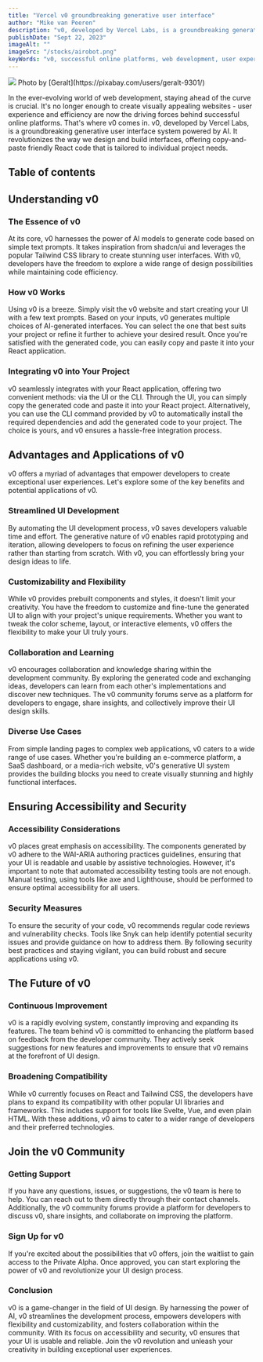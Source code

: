 ```yaml
---
title: "Vercel v0 groundbreaking generative user interface"
author: "Mike van Peeren"
description: "v0, developed by Vercel Labs, is a groundbreaking generative user interface system powered by AI. It revolutionizes the way we design and build interfaces"
publishDate: "Sept 22, 2023"
imageAlt: ""
imageSrc: "/stocks/airobot.png"
keyWords: "v0, successful online platforms, web development, user experience, efficiency"
---
```


<figcaption>
  <img className="mb-0" src="/stocks/airobot.png" />
  Photo by [Geralt](https://pixabay.com/users/geralt-9301/)
</figcaption>

In the ever-evolving world of web development, staying ahead of the curve is crucial. It's no longer enough to create visually appealing websites - user experience and efficiency are now the driving forces behind successful online platforms. That's where v0 comes in. v0, developed by Vercel Labs, is a groundbreaking generative user interface system powered by AI. It revolutionizes the way we design and build interfaces, offering copy-and-paste friendly React code that is tailored to individual project needs.

## Table of contents

## Understanding v0

### The Essence of v0

At its core, v0 harnesses the power of AI models to generate code based on simple text prompts. It takes inspiration from shadcn/ui and leverages the popular Tailwind CSS library to create stunning user interfaces. With v0, developers have the freedom to explore a wide range of design possibilities while maintaining code efficiency.

### How v0 Works

Using v0 is a breeze. Simply visit the v0 website and start creating your UI with a few text prompts. Based on your inputs, v0 generates multiple choices of AI-generated interfaces. You can select the one that best suits your project or refine it further to achieve your desired result. Once you're satisfied with the generated code, you can easily copy and paste it into your React application.

### Integrating v0 into Your Project

v0 seamlessly integrates with your React application, offering two convenient methods: via the UI or the CLI. Through the UI, you can simply copy the generated code and paste it into your React project. Alternatively, you can use the CLI command provided by v0 to automatically install the required dependencies and add the generated code to your project. The choice is yours, and v0 ensures a hassle-free integration process.

## Advantages and Applications of v0

v0 offers a myriad of advantages that empower developers to create exceptional user experiences. Let's explore some of the key benefits and potential applications of v0.

### Streamlined UI Development

By automating the UI development process, v0 saves developers valuable time and effort. The generative nature of v0 enables rapid prototyping and iteration, allowing developers to focus on refining the user experience rather than starting from scratch. With v0, you can effortlessly bring your design ideas to life.

### Customizability and Flexibility

While v0 provides prebuilt components and styles, it doesn't limit your creativity. You have the freedom to customize and fine-tune the generated UI to align with your project's unique requirements. Whether you want to tweak the color scheme, layout, or interactive elements, v0 offers the flexibility to make your UI truly yours.

### Collaboration and Learning

v0 encourages collaboration and knowledge sharing within the development community. By exploring the generated code and exchanging ideas, developers can learn from each other's implementations and discover new techniques. The v0 community forums serve as a platform for developers to engage, share insights, and collectively improve their UI design skills.

### Diverse Use Cases

From simple landing pages to complex web applications, v0 caters to a wide range of use cases. Whether you're building an e-commerce platform, a SaaS dashboard, or a media-rich website, v0's generative UI system provides the building blocks you need to create visually stunning and highly functional interfaces.

## Ensuring Accessibility and Security

### Accessibility Considerations

v0 places great emphasis on accessibility. The components generated by v0 adhere to the WAI-ARIA authoring practices guidelines, ensuring that your UI is readable and usable by assistive technologies. However, it's important to note that automated accessibility testing tools are not enough. Manual testing, using tools like axe and Lighthouse, should be performed to ensure optimal accessibility for all users.

### Security Measures

To ensure the security of your code, v0 recommends regular code reviews and vulnerability checks. Tools like Snyk can help identify potential security issues and provide guidance on how to address them. By following security best practices and staying vigilant, you can build robust and secure applications using v0.

## The Future of v0

### Continuous Improvement

v0 is a rapidly evolving system, constantly improving and expanding its features. The team behind v0 is committed to enhancing the platform based on feedback from the developer community. They actively seek suggestions for new features and improvements to ensure that v0 remains at the forefront of UI design.

### Broadening Compatibility

While v0 currently focuses on React and Tailwind CSS, the developers have plans to expand its compatibility with other popular UI libraries and frameworks. This includes support for tools like Svelte, Vue, and even plain HTML. With these additions, v0 aims to cater to a wider range of developers and their preferred technologies.

## Join the v0 Community

### Getting Support

If you have any questions, issues, or suggestions, the v0 team is here to help. You can reach out to them directly through their contact channels. Additionally, the v0 community forums provide a platform for developers to discuss v0, share insights, and collaborate on improving the platform.

### Sign Up for v0

If you're excited about the possibilities that v0 offers, join the waitlist to gain access to the Private Alpha. Once approved, you can start exploring the power of v0 and revolutionize your UI design process.

### Conclusion

v0 is a game-changer in the field of UI design. By harnessing the power of AI, v0 streamlines the development process, empowers developers with flexibility and customizability, and fosters collaboration within the community. With its focus on accessibility and security, v0 ensures that your UI is usable and reliable. Join the v0 revolution and unleash your creativity in building exceptional user experiences.